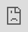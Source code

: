 ```yaml
---
title: ""
output: html_document
---
```


```r
knitr::opts_chunk$set(echo = TRUE)
```


<iframe src ="http://admin.ecoinformatica.net/shiny/rstudio/sample-apps/GCM_compareR/"
  style="border: 0; position:absolute; top:0; left:0; right:0; bottom:0; width:100%; height:100%"/>
</iframe>